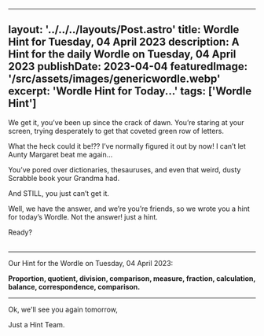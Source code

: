 ---
  layout: '../../../layouts/Post.astro'
  title: Wordle Hint for Tuesday, 04 April 2023
  description: A Hint for the daily Wordle on Tuesday, 04 April 2023
  publishDate: 2023-04-04
  featuredImage: '/src/assets/images/genericwordle.webp'
  excerpt: 'Wordle Hint for Today...'
  tags: ['Wordle Hint']
  ---

  We get it, you’ve been up since the crack of dawn. You’re staring at your screen, trying desperately to get that coveted green row of letters. 

  What the heck could it be!??
  I’ve normally figured it out by now!
  I can’t let Aunty Margaret beat me again… 

  You’ve pored over dictionaries, thesauruses, and even that weird, dusty Scrabble book your Grandma had.

  And STILL, you just can’t get it. 

  Well, we have the answer, and we’re you’re friends, so we wrote you a hint for today’s Wordle.
  Not the answer! just a hint. 

  Ready?<br /><br />

  ***

  Our Hint for the Wordle on Tuesday, 04 April 2023:

  **Proportion, quotient, division, comparison, measure, fraction, calculation, balance, correspondence, comparison.**

  ***

  Ok, we'll see you again tomorrow, 

  Just a Hint Team.
  